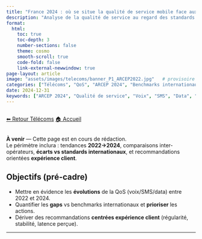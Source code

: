 ```yaml
---
title: "France 2024 : où se situe la qualité de service mobile face aux standards internationaux ?"
description: "Analyse de la qualité de service au regard des standards internationaux — Tendances 2022→2024, écarts vs benchmarks, recommandations orientées expérience client."
format:
  html:
    toc: true
    toc-depth: 3
    number-sections: false
    theme: cosmo
    smooth-scroll: true
    code-fold: false
    link-external-newwindow: true
page-layout: article
image: "assets/images/telecoms/banner_P1_ARCEP2022.jpg"   # provisoire : on réutilise la bannière en attendant la A2 de P2
categories: ["Télécoms", "QoS", "ARCEP 2024", "Benchmarks internationaux"]
date: 2024-12-31
keywords: ["ARCEP 2024", "Qualité de service", "Voix", "SMS", "Data", "Expérience client", "Benchmarks"]
---
```


<div class="nav-inline">
  <a href="index.qmd" class="btn btn-outline-secondary">⬅ Retour Télécoms</a>
  <a href="../index.qmd" class="btn btn-light">🏠 Accueil</a>
</div>

::: {.callout-warning}
**À venir** — Cette page est en cours de rédaction.  
Le périmètre inclura : tendances **2022→2024**, comparaisons inter-opérateurs, **écarts vs standards internationaux**, et recommandations orientées **expérience client**.
:::

## Objectifs (pré-cadre)
- Mettre en évidence les **évolutions** de la QoS (voix/SMS/data) entre 2022 et 2024.
- Quantifier les **gaps** vs benchmarks internationaux et **prioriser** les actions.
- Dériver des recommandations **centrées expérience client** (régularité, stabilité, latence perçue).

<hr>

```{=html}
<style>
.nav-inline{ display:flex; gap:12px; flex-wrap:wrap; margin:8px 0 16px; }
</style>
```
